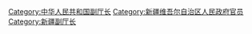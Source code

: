 [[Category:中华人民共和国副厅长|Category:中华人民共和国副厅长]]
[[Category:新疆维吾尔自治区人民政府官员|Category:新疆维吾尔自治区人民政府官员]]
[[Category:新疆副厅长|Category:新疆副厅长]]